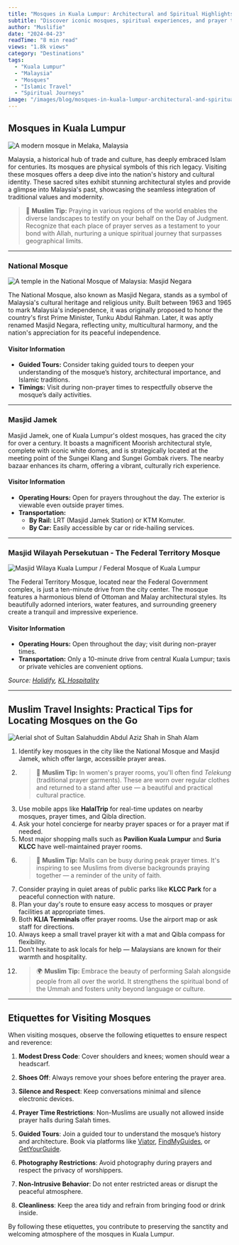```yaml
---
title: "Mosques in Kuala Lumpur: Architectural and Spiritual Highlights"
subtitle: "Discover iconic mosques, spiritual experiences, and prayer tips in Malaysia's vibrant capital"
author: "Muslifie"
date: "2024-04-23"
readTime: "8 min read"
views: "1.8k views"
category: "Destinations"
tags:
  - "Kuala Lumpur"
  - "Malaysia"
  - "Mosques"
  - "Islamic Travel"
  - "Spiritual Journeys"
image: "/images/blog/mosques-in-kuala-lumpur-architectural-and-spiritual-highlights-970716.webp"
---
```


## Mosques in Kuala Lumpur

![A modern mosque in Melaka, Malaysia](/images/blog/job-savelsberg-r09zofgvm44-unsplash_1_600x600.webp)

Malaysia, a historical hub of trade and culture, has deeply embraced Islam for centuries. Its mosques are physical symbols of this rich legacy. Visiting these mosques offers a deep dive into the nation's history and cultural identity. These sacred sites exhibit stunning architectural styles and provide a glimpse into Malaysia's past, showcasing the seamless integration of traditional values and modernity.

> 🕌 **Muslim Tip:** Praying in various regions of the world enables the diverse landscapes to testify on your behalf on the Day of Judgment. Recognize that each place of prayer serves as a testament to your bond with Allah, nurturing a unique spiritual journey that surpasses geographical limits.

---

### National Mosque

![A temple in the National Mosque of Malaysia: Masjid Negara](/images/blog/bo-zhang-ywor3kmhtiq-unsplash_1_600x600.webp)

The National Mosque, also known as Masjid Negara, stands as a symbol of Malaysia's cultural heritage and religious unity. Built between 1963 and 1965 to mark Malaysia's independence, it was originally proposed to honor the country's first Prime Minister, Tunku Abdul Rahman. Later, it was aptly renamed Masjid Negara, reflecting unity, multicultural harmony, and the nation's appreciation for its peaceful independence.

#### Visitor Information

- **Guided Tours:** Consider taking guided tours to deepen your understanding of the mosque’s history, architectural importance, and Islamic traditions.
- **Timings:** Visit during non-prayer times to respectfully observe the mosque’s daily activities.

---

### Masjid Jamek

Masjid Jamek, one of Kuala Lumpur's oldest mosques, has graced the city for over a century. It boasts a magnificent Moorish architectural style, complete with iconic white domes, and is strategically located at the meeting point of the Sungei Klang and Sungei Gombak rivers. The nearby bazaar enhances its charm, offering a vibrant, culturally rich experience.

#### Visitor Information

- **Operating Hours:** Open for prayers throughout the day. The exterior is viewable even outside prayer times.
- **Transportation:**
  - **By Rail:** LRT (Masjid Jamek Station) or KTM Komuter.
  - **By Car:** Easily accessible by car or ride-hailing services.

---

### Masjid Wilayah Persekutuan - The Federal Territory Mosque

![Masjid Wilaya Kuala Lumpur / Federal Mosque of Kuala Lumpur](/images/blog/muhammad-faiz-zulkeflee-bhzqwgrrfc4-unsplash_1_600x600.webp)

The Federal Territory Mosque, located near the Federal Government complex, is just a ten-minute drive from the city center. The mosque features a harmonious blend of Ottoman and Malay architectural styles. Its beautifully adorned interiors, water features, and surrounding greenery create a tranquil and impressive experience.

#### Visitor Information

- **Operating Hours:** Open throughout the day; visit during non-prayer times.
- **Transportation:** Only a 10-minute drive from central Kuala Lumpur; taxis or private vehicles are convenient options.

_Source: [Holidify](https://www.holidify.com/collections/mosques-in-kuala-lumpur), [KL Hospitality](https://www.kualalumpurhospitality.com/blog/7-mustvisit-beautiful-mosques-in-kuala-lumpur)_

---

## Muslim Travel Insights: Practical Tips for Locating Mosques on the Go

![Aerial shot of Sultan Salahuddin Abdul Aziz Shah in Shah Alam](/images/blog/firdouss-ross-wpmAydh_efA-unsplash_600x600.webp)

1. Identify key mosques in the city like the National Mosque and Masjid Jamek, which offer large, accessible prayer areas.
2. > 🧕 **Muslim Tip:** In women's prayer rooms, you'll often find _Telekung_ (traditional prayer garments). These are worn over regular clothes and returned to a stand after use — a beautiful and practical cultural practice.
3. Use mobile apps like **HalalTrip** for real-time updates on nearby mosques, prayer times, and Qibla direction.
4. Ask your hotel concierge for nearby prayer spaces or for a prayer mat if needed.
5. Most major shopping malls such as **Pavilion Kuala Lumpur** and **Suria KLCC** have well-maintained prayer rooms.
6. > 🙏 **Muslim Tip:** Malls can be busy during peak prayer times. It's inspiring to see Muslims from diverse backgrounds praying together — a reminder of the unity of faith.
7. Consider praying in quiet areas of public parks like **KLCC Park** for a peaceful connection with nature.
8. Plan your day's route to ensure easy access to mosques or prayer facilities at appropriate times.
9. Both **KLIA Terminals** offer prayer rooms. Use the airport map or ask staff for directions.
10. Always keep a small travel prayer kit with a mat and Qibla compass for flexibility.
11. Don’t hesitate to ask locals for help — Malaysians are known for their warmth and hospitality.
12. > 🌍 **Muslim Tip:** Embrace the beauty of performing Salah alongside people from all over the world. It strengthens the spiritual bond of the Ummah and fosters unity beyond language or culture.

---

## Etiquettes for Visiting Mosques

When visiting mosques, observe the following etiquettes to ensure respect and reverence:

1. **Modest Dress Code**: Cover shoulders and knees; women should wear a headscarf.

2. **Shoes Off**: Always remove your shoes before entering the prayer area.

3. **Silence and Respect**: Keep conversations minimal and silence electronic devices.

4. **Prayer Time Restrictions**: Non-Muslims are usually not allowed inside prayer halls during Salah times.

5. **Guided Tours**: Join a guided tour to understand the mosque’s history and architecture. Book via platforms like [Viator](https://www.viator.com/Kuala-Lumpur-attractions/Jamek-Mosque-Masjid-Jamek/d335-a246), [FindMyGuides](https://findmyguides.com/en/continent/asia/country/malaysia/city/kuala-lumpur/book/223), or [GetYourGuide](https://www.getyourguide.com/batu-caves-l4011/cultural-temple-tour-of-the-batu-caves-in-kuala-lumpur-t74794).

6. **Photography Restrictions**: Avoid photography during prayers and respect the privacy of worshippers.

7. **Non-Intrusive Behavior**: Do not enter restricted areas or disrupt the peaceful atmosphere.

8. **Cleanliness**: Keep the area tidy and refrain from bringing food or drink inside.

By following these etiquettes, you contribute to preserving the sanctity and welcoming atmosphere of the mosques in Kuala Lumpur.
